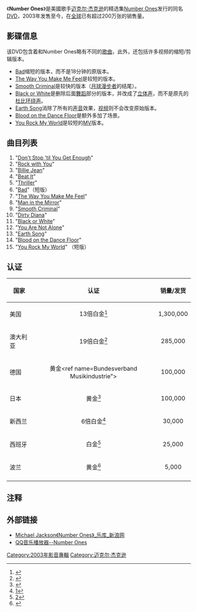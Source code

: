 {{Infobox Album <!-- See Wikipedia:WikiProject_Albums -->
| Name        = Number Ones
| Type        = DVD
| Artist      = [[Michael_Jackson|Michael Jackson]] 
| Cover       = mj-on_ones.jpg
| Cover size  = 
| Released    = 2003年11月18日
| Recorded    = 
| Genre       = [[流行音樂|流行音樂]]
| Length      = 91:00
| Label       = [[Epic唱片|Epic唱片]]
| Director    = 
| Producer    = 
| Reviews     = 
| Chronology  = 
| Last album  = [[迈克尔·杰克逊专辑历史记录II|迈克尔·杰克逊专辑历史记录II]]<br />(2002)
| This album  = '''''Number Ones'''''<br />(2003)
| Next album  = [[The_One_(视频)|The One]]<br />(2004)
| Misc        = 
}}

《'''Number Ones'''》是美國歌手[[迈克尔·杰克逊|迈克尔·杰克逊]]的精选集[[Number_Ones|Number Ones]]发行的同名[[DVD|DVD]]，2003年发售至今，在[[世界|全球]]已有超过200万张的销售量。

== 影碟信息 ==
该DVD包含着和Number Ones略有不同的[[歌曲|歌曲]]，此外，还包括许多视频的缩短/剪辑版本。
* [[Bad_(单曲)|Bad]]缩短的版本，而不是18分钟的原版本。
* [[The_Way_You_Make_Me_Feel|The Way You Make Me Feel]]是较短的版本。
* [[Smooth_Criminal|Smooth Criminal]]是较快的版本（[[月球漫步者|月球漫步者]]的结尾）。
* [[Black_or_White|Black or White]]是删除后面[[舞蹈|舞蹈]]部分的版本，并改成了[[立体声|立体声]]，而不是原先的[[杜比环绕声|杜比环绕声]]。
* [[Earth_Song|Earth Song]]消除了所有的[[声音|声音]]效果，[[视频|视频]]则不会改变原始版本。
* [[Blood_on_the_Dance_Floor_(单曲)|Blood on the Dance Floor]]是额外多加了场景。
* [[You_Rock_My_World|You Rock My World]]是较短的[[音乐录像带|MV]]版本。

== 曲目列表 ==
# "[[Don't_Stop_'til_You_Get_Enough|Don't Stop 'til You Get Enough]]" 
# "[[Rock_with_You|Rock with You]]"
# "[[Billie_Jean|Billie Jean]]" 
# "[[Beat_It|Beat It]]" 
# "[[Thriller_(单曲)|Thriller]]" 
# "[[Bad_(单曲)|Bad]]"（短版）
# "[[The_Way_You_Make_Me_Feel|The Way You Make Me Feel]]" 
# "[[Man_in_the_Mirror|Man in the Mirror]]" 
# "[[Smooth_Criminal|Smooth Criminal]]" 
# "[[Dirty_Diana|Dirty Diana]]" 
# "[[Black_or_White|Black or White]]" 
# "[[You_Are_Not_Alone|You Are Not Alone]]" 
# "[[Earth_Song|Earth Song]]" 
# "[[Blood_on_the_Dance_Floor_(单曲)|Blood on the Dance Floor]]" 
# "[[You_Rock_My_World|You Rock My World]]" （短版）

== 认证 ==
{| class="wikitable"
!align="center"|国家
!align="center"|认证
!align="center"|销量/发货
|-
|align="left"|美国
|align="center"|13倍白金<ref name="RIAA">{{Cite web |url=http://www.riaa.com/goldandplatinumdata.php?table=SEARCH |title=RIAA<!-- Bot generated title --> |accessdate=2010-01-04 |archive-date=2013-07-14 |archive-url=https://www.webcitation.org/6I6I5YZa4?url=http://www.riaa.com/goldandplatinumdata.php?table=SEARCH |dead-url=no }}</ref>
|align="center"|1,300,000
|-
|align="left"|澳大利亚
|align="center"|19倍白金<ref name="ARIA">{{Cite web |url=http://www.aria.com.au/pages/httpwww.aria.com.aupageshttpwww.aria.com.aupageshttpwww.aria.com.aupagesARIACharts-_000.htm |title=ARIA Charts - Accreditations - 2009 DVD<!-- Bot generated title --> |accessdate=2010-01-04 |archive-date=2013-12-18 |archive-url=https://web.archive.org/web/20131218182124/http://www.aria.com.au/pages/httpwww.aria.com.aupageshttpwww.aria.com.aupageshttpwww.aria.com.aupagesARIACharts-_000.htm |dead-url=no }}</ref>
|align="center"|285,000
|-
|align="left"|德国
|align="center"|黄金<ref name=Bundesverband Musikindustrie">{{Cite web |url=http://www.musikindustrie.de/gold_platin_datenbank/?action=1&strSuche=Number+Ones |title=存档副本 |access-date=2010-01-04 |archive-date=2016-03-04 |archive-url=https://web.archive.org/web/20160304130005/http://www.musikindustrie.de/gold_platin_datenbank/?action=1&strSuche=Number+Ones |dead-url=no }}</ref>
|align="center"|100,000
|-
|align="left"|日本
|align="center"|黄金<ref name="riajcertification0907">{{cite web| url=http://www.riaj.or.jp/data/others/gold/200907.html 財団法人　日本レコード協会 > 各種統計 > ゴールド等認定 > 2009年7月| title=(RIAJ - Statistics - Certification Awards - July 2009)| work=riaj.or.jp| publisher=[[Recording_Industry_Association_of_Japan|Recording Industry Association of Japan]]| accessdate=2009-09-10| archive-date=2013-09-15| archive-url=https://web.archive.org/web/20130915143002/http://www.riaj.or.jp/data/others/gold/200907.html| dead-url=no}}</ref>
|align="center"|100,000
|-
|align="left"|新西兰
|align="center"|6倍白金<ref name="RadioScope">[https://web.archive.org/web/20081014104541/http://www.radioscope.net.nz/index.php?option=com_content&task=view&id=75&Itemid=65]</ref>
|align="center"|30,000
|-
|align="left"|西班牙
|align="center"|白金<ref name="Promusicae">[http://www.promusicae.es/listassemanales/dvds/top%2020%20dvd%20w30.2009.pdf]{{Dead link}}</ref>
|align="center"|25,000
|-
|align="left"|波兰
|align="center"|黄金<ref>{{cite web |url=http://www.zpav.pl/plyty.asp?page=zloteDVD&lang=pl |title=存档副本 |accessdate=2010-01-04 |deadurl=yes |archiveurl=https://web.archive.org/web/20090806073409/http://zpav.pl/plyty.asp?page=zloteDVD&lang=pl |archivedate=2009-08-06 }}</ref>
|align="center"|5,000
|-
|}

== 注释 ==
{{reflist}}

== 外部链接 ==
* [https://web.archive.org/web/20090701000412/http://music.sina.com.cn/yueku/a/62533.html Michael Jackson《Number Ones》_乐库_新浪网]
* [https://web.archive.org/web/20090629130522/http://music.qq.com/portal_v2/static/album/70/album_26170.html QQ音乐播放器--Number Ones]

{{Michael Jackson}}

{{DEFAULTSORT:Number Ones}}

[[Category:2003年影音專輯|Category:2003年影音專輯]]
[[Category:迈克尔·杰克逊|Category:迈克尔·杰克逊]]